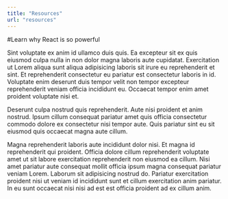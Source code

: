 ```yaml
---
title: "Resources"
url: "resources"
---
```


#Learn why React is so powerful

Sint voluptate ex anim id ullamco duis quis. Ea excepteur sit ex quis eiusmod culpa nulla in non dolor magna laboris aute cupidatat. Exercitation ut Lorem aliqua sunt aliqua adipisicing laboris sit irure eu reprehenderit et sint. Et reprehenderit consectetur eu pariatur est consectetur laboris in id. Voluptate enim deserunt duis tempor velit non tempor excepteur reprehenderit veniam officia incididunt eu. Occaecat tempor enim amet proident voluptate nisi et.

Deserunt culpa nostrud quis reprehenderit. Aute nisi proident et anim nostrud. Ipsum cillum consequat pariatur amet quis officia consectetur commodo dolore ex consectetur nisi tempor aute. Quis pariatur sint eu sit eiusmod quis occaecat magna aute cillum.

Magna reprehenderit laboris aute incididunt dolor nisi. Et magna id reprehenderit qui proident. Officia dolore cillum reprehenderit voluptate amet ut sit labore exercitation reprehenderit non eiusmod ea cillum. Nisi amet pariatur aute consequat mollit officia ipsum magna consequat pariatur veniam Lorem. Laborum sit adipisicing nostrud do. Pariatur exercitation proident nisi ut veniam id incididunt sunt et cillum exercitation anim pariatur. In eu sunt occaecat nisi nisi ad est est officia proident ad ex cillum anim.